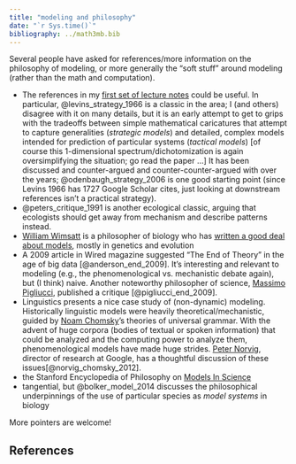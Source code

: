 ```yaml
---
title: "modeling and philosophy"
date: "`r Sys.time()`"
bibliography: ../math3mb.bib
---
```


Several people have asked for references/more information on the philosophy of modeling, or more generally the "soft stuff" around modeling (rather than the math and computation).

- The references in my [first set of lecture notes](../lectureNotes/modeling1.pdf) could be useful. In particular, @levins_strategy_1966 is a classic in the area; I (and others) disagree with it on many details, but it is an early attempt to get to grips with the tradeoffs between simple mathematical caricatures that attempt to capture generalities (*strategic models*) and detailed, complex models intended for prediction of particular systems (*tactical models*) [of course this 1-dimensional spectrum/dichotomization is again oversimplifying the situation; go read the paper ...] It has been discussed and counter-argued and counter-counter-argued with over the years; @odenbaugh_strategy_2006 is one good starting point (since Levins 1966 has 1727 Google Scholar cites, just looking at downstream references isn't a practical strategy).
- @peters_critique_1991 is another ecological classic, arguing that ecologists should get away from mechanism and describe patterns instead.
- [William Wimsatt](https://en.wikipedia.org/wiki/William_C._Wimsatt) is a philosopher of biology who has [written a good deal about models](https://scholar.google.ca/scholar?q=author%3Awimsatt-wc+modeling), mostly in genetics and evolution
- A 2009 article in Wired magazine suggested "The End of Theory" in the age of big data [@anderson_end_2009]. It's interesting and relevant to modeling (e.g., the phenomenological vs. mechanistic debate again), but (I think) naive. Another noteworthy philosopher of science, [Massimo Pigliucci](https://en.wikipedia.org/wiki/Massimo_Pigliucci), published a critique [@pigliucci_end_2009].
- Linguistics presents a nice case study of (non-dynamic) modeling. Historically linguistic models were heavily theoretical/mechanistic, guided by [Noam Chomsky](https://en.wikipedia.org/wiki/Noam_Chomsky)'s theories of universal grammar. With the advent of huge corpora (bodies of textual or spoken information) that could be analyzed and the computing power to analyze them, phenomenological models have made huge strides. [Peter Norvig](https://en.wikipedia.org/wiki/Peter_Norvig), director of research at Google, has a thoughtful discussion of these issues[@norvig_chomsky_2012].
- the Stanford Encyclopedia of Philosophy on [Models In Science](https://plato.stanford.edu/entries/models-science/)
- tangential, but @bolker_model_2014 discusses the philosophical underpinnings of the use of particular species as *model systems* in biology

More pointers are welcome!

## References
